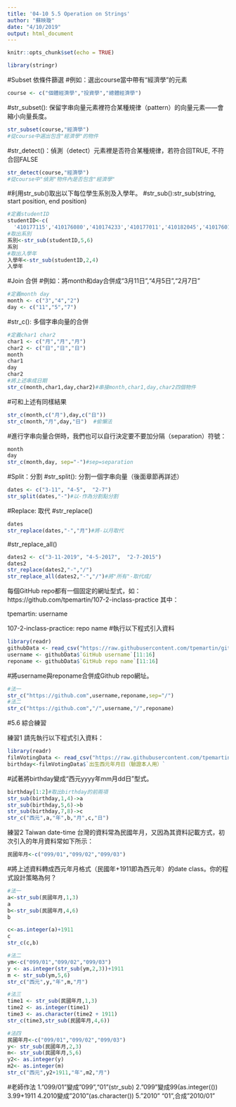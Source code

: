 ```yaml
---
title: '04-10 5.5 Operation on Strings'
author: "蘇映璇"
date: "4/10/2019"
output: html_document
---
```


```r
knitr::opts_chunk$set(echo = TRUE)
```

```r
library(stringr)
```
#Subset 依條件篩選
#例如：選出course當中帶有“經濟學”的元素
```r
course <- c("個體經濟學","投資學","總體經濟學")
```
#str_subset(): 保留字串向量元素裡符合某種規律（pattern）的向量元素——會縮小向量長度。
```r
str_subset(course,"經濟學")
#從course中選出包含"經濟學"的物件
```
#str_detect()：偵測（detect）元素裡是否符合某種規律，若符合回TRUE, 不符合回FALSE
```r
str_detect(course,"經濟學")
#從course中"偵測"物件內是否包含"經濟學"
```
#利用str_sub()取出以下每位學生系別及入學年。
#str_sub():str_sub(string, start position, end position)
```r
#定義studentID
studentID<-c(
  '410177115','410176080','410174233','410177011','410182045','410176014')
#取出系別
系別<-str_sub(studentID,5,6)
系別
#取出入學年
入學年<-str_sub(studentID,2,4)
入學年
```

#Join 合併
#例如：將month和day合併成“3月11日”,“4月5日”,“2月7日”
```r
#定義month day
month <- c("3","4","2")
day <- c("11","5","7")
```
#str_c(): 多個字串向量的合併
```r
#定義char1 char2
char1 <- c("月","月","月")
char2 <- c("日","日","日")
month
char1
day 
char2
#將上述串成日期
str_c(month,char1,day,char2)#串接month,char1,day,char2四個物件
```

#可和上述有同樣結果
```r
str_c(month,c("月"),day,c("日"))
str_c(month,"月",day,"日")  #偷懶法
```
#進行字串向量合併時，我們也可以自行決定要不要加分隔（separation）符號：
```r
month
day
str_c(month,day, sep="-")#sep=separation
```
#Split：分割
#str_split(): 分割一個字串向量（後面章節再詳述）

```r
dates <- c("3-11", "4-5",  "2-7")
str_split(dates,"-")#以-作為分割點分割
```
#Replace: 取代
#str_replace()
```r
dates
str_replace(dates,"-","月")#將-以月取代
```
#str_replace_all()
```r
dates2 <- c("3-11-2019", "4-5-2017",  "2-7-2015")
dates2
str_replace(dates2,"-","/")
str_replace_all(dates2,"-","/")#將"所有"-取代成/
```

每個GitHub repo都有一個固定的網址型式，如： https://github.com/tpemartin/107-2-inclass-practice 其中：

tpemartin: username

107-2-inclass-practice: repo name
#執行以下程式引入資料
```r
library(readr)
githubData <- read_csv("https://raw.githubusercontent.com/tpemartin/github-data/master/githubData.csv")
username <- githubData$`GitHub username`[11:16]
reponame <- githubData$`GitHub repo name`[11:16]
```
#將username與reponame合併成Github repo網址。
```r
#法一
str_c("https://github.com",username,reponame,sep="/")
#法二
str_c("https://github.com","/",username,"/",reponame)
```

#5.6 綜合練習

練習1
請先執行以下程式引入資料：
```r
library(readr)
filmVotingData <- read_csv("https://raw.githubusercontent.com/tpemartin/github-data/master/%E7%AC%AC%E4%B8%89%E5%B1%86%E7%B6%93%E6%BF%9F%E6%92%AD%E5%AE%A2%E7%AB%B6%E8%B3%BD%E5%8F%83%E8%B3%BD%E4%BD%9C%E5%93%81%E6%8A%95%E7%A5%A8%E7%B5%90%E6%9E%9C%E6%A8%A3%E6%9C%AC%20-%20Sheet1.csv")
birthday<-filmVotingData$`出生西元年月日（驗證本人用）`
```

#試著將birthday變成“西元yyyy年mm月dd日”型式。

```r
birthday[1:2]#取出birthday的前兩項
str_sub(birthday,1,4)->a
str_sub(birthday,5,6)->b
str_sub(birthday,7,8)->c
str_c("西元",a,"年",b,"月",c,"日")
```

練習2 Taiwan date-time
台灣的資料常為民國年月，又因為其資料記載方式，初次引入的年月資料常如下所示：
```r
民國年月<-c("099/01","099/02","099/03")
```
#將上述資料轉成西元年月格式（民國年+1911即為西元年）的date class。你的程式設計策略為何？
```r
#法一
a<-str_sub(民國年月,1,3)
a
b<-str_sub(民國年月,4,6)
b

c<-as.integer(a)+1911
c
str_c(c,b)
```
```r
#法二
ym<-c("099/01","099/02","099/03")
y <- as.integer(str_sub(ym,2,3))+1911
m <- str_sub(ym,5,6)
str_c("西元",y,"年",m,"月")
```

```r
#法三
time1 <- str_sub(民國年月,1,3)
time2 <- as.integer(time1)
time3 <- as.character(time2 + 1911) 
str_c(time3,str_sub(民國年月,4,6))
```
```r
#法四
民國年月<-c("099/01","099/02","099/03")
y<- str_sub(民國年月,2,3)
m<- str_sub(民國年月,5,6)
y2<- as.integer(y)
m2<- as.integer(m)
str_c("西元",y2+1911,"年",m2,"月")
```

#老師作法
1."099/01"變成"099","01"(str_sub)
2."099"變成99(as.integer(())
3.99+1911
4.2010變成"2010"(as.character())
5."2010" "01",合成"2010/01"



